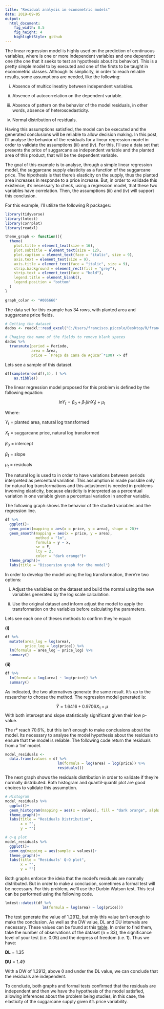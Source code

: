 ```yaml
---
title: "Residual analysis in econometric models"
date: 2019-09-05
output:
  html_document:
    fig_width: 8.5
    fig_height: 4
    highlightStyle: github
---
```


The linear regression model is highly used on the prediction of continuous variables, where is one or more independent variables and one dependent one (the one that it seeks to test an hypothesis about its behavior). This is a pretty simple model to by executed and one of the firsts to be taught in econometric classes. Although its simplicity, in order to reach reliable results, some assumptions are needed, like the following:

i) Absence of multicolineatiry between independent variables.

ii) Absence of autocorrelation on the dependent variable.

iii) Absence of pattern on the behavior of the model residuals, in other words, absence of heteroscedasticity.

iv) Normal distribution of residuals.

Having this assumptions satisfied, the model can be executed and the generated conclusions will be reliable to allow decision making. In this post, I'll analyse the behavior of the residuals for a linear regression model in order to validate the assumptions (iii) and (iv). For this, I'll use a data set that presents the price of suggarcane as independent variable and the planted area of this product, that will be the dependent variable.

The goal of this example is to analyse, through a simple linear regression model, the suggarcane supply elasticity as a function of the suggarcane price. The hipothesis is that there's elasticity on the supply, thus the planted area increases in responde to a price increase. But, in order to validade this existence, it's necessary to check, using a regression model, that these two variables have correlation. Then, the assumptions (iii) and (iv) will support this conclusion.

For this example, I'll utilize the following R packages:

```r
library(tidyverse)
library(lmtest)
library(corrplot)
library(readxl)

theme_graph <- function(){
  theme(
    plot.title = element_text(size = 16),
    plot.subtitle = element_text(size = 12),
    plot.caption = element_text(face = "italic", size = 9),
    axis.text = element_text(size = 9),
    axis.title = element_text(face = "italic", size = 9),
    strip.background = element_rect(fill = "grey"),
    strip.text = element_text(face = "bold"),
    legend.title = element_blank(),
    legend.position = "bottom"
  )
}
  
graph_color <- "#006666"
```

The data set for this example has 34 rows, with planted area and suggarcane price fields.

```r
# Getting the dataset
dados <- readxl::read_excel("C:/Users/francisco.piccolo/Desktop/R/franciscopiccolo.github.io/datasets/Econometria_exercicios/autocorrelacao_cana_de_acucar.xlsx")

# Chaging the name of the fields to remove blank spaces
dados %>% 
  transmute(period = Período,
            area = Área,
            price = `Preço da Cana de Açúcar`*100) -> df
```

Lets see a sample of this dataset.

```r
df[sample(nrow(df),5), ] %>%
	as.tibble()
```

The linear regression model proposed for this problem is defined by the following equation:

$$ lnY_t = \beta_0+\beta_1 (lnX_t) + \mu_t $$

Where:

$Y_t$ = planted area, natural log transformed

$X_t$ = suggarcane price, natural log transformed

$\beta_0$ = intercept

$\beta_1$ = slope

$\mu_t$ = residuals

The natural log is used to in order to have variations between periods interpreted as percentual variation. This assumption is made possible only for natural log transformations and this adjustment is needed in problems invonving elasticity, because elasticity is interpreted as a percentual variation in one variable given a percentual variation in another variable.

The following graph shows the behavior of the studied variables and the regression line.

```r
df %>% 
  ggplot()+
  geom_point(mapping = aes(x = price, y = area), shape = 20)+
  geom_smooth(mapping = aes(x = price, y = area), 
              method = "lm", 
              formula = y ~ x, 
              se = F, 
              lty = 2,
              color = "dark orange")+
  theme_graph()+
  labs(title = "Dispersion graph for the model")
```

In order to develop the model using the log transformation, there're two options:

(i) Adjust the variables on the dataset and build the normal using the new variables generated by the log scale calculation.

(ii) Use the original dataset and inform adjust the model to apply the transformation on the variables before calculating the parameters.

Lets see each one of theses methods to confirm they're equal:

**(i) **

```r
df %>% 
  mutate(area_log = log(area),
         price_log = log(price)) %>% 
  lm(formula = area_log ~ price_log) %>% 
  summary()
```

**(ii)**

```r
df %>% 
  lm(formula = log(area) ~ log(price)) %>% 
  summary()
```

As indicated, the two alternatives generate the same result. It's up to the researcher to choose the method. The regression model generated is:

$$\hat{Y} = 1.6416 + 0.9706X_1 + \mu$$
With both intercept and slope statistically significant given their low p-value.

The r² reach 70.6%, but this isn't enough to make conclusions about the model. Its necessary to analyse the model hypothesis about the residuals to ensure that the model is reliable. The following code return the residuals from a 'lm' model.

```r
model_residuals <- 
  data.frame(values = df %>% 
                        lm(formula = log(area) ~ log(price)) %>% 
                        residuals())
```

The next graph shows the residuals distribution in order to validate if they're normally distributed. Both histogram and quantil-quantil plot are good choices to validate this assumption.

```r
# Histogram
model_residuals %>% 
  ggplot()+
  geom_histogram(mapping = aes(x = values), fill = "dark orange", alpha = .5)+
  theme_graph()+
  labs(title = "Residuals Distribution",
       x = "",
       y = "")
```

```r
# q-q plot
model_residuals %>% 
  ggplot()+
  geom_qq(mapping = aes(sample = values))+
  theme_graph()+
  labs(title = "Residuals' Q-Q plot",
       x = "",
       y = "")
```

Both graphs enforce the ideia that the model's residuals are normally distributed. But in order to make a conclusion, sometimes a formal test will be necessary. For this problem, we'll use the Durbin Watson test. This test can be performed using the following code.

```r
lmtest::dwtest(df %>% 
                 lm(formula = log(area) ~ log(price)))
```

The test generate the value of 1.2912, but only this value isn't enough to make the conclusion. As well as the DW value, DL and DU intervals are necessary. These values can be found at this [table](http://www.portalaction.com.br/analise-de-regressao/33-diagnostico-de-independencia). In order to find them, take the number of observations of the dataset (n = 33), the significance level of your test (i.e. 0.05) and the degress of freedom (i.e. 1). Thus we have:

**DL** = 1.35

**DU** = 1.49

With a DW of 1.2912, above 0 and under the DL value, we can conclude that the residuals are independent. 

To conclude, both graphs and formal tests confirmed that the residuals are independent and then we have the hypothesis of the model satisfied, allowing inferences about the problem being studies, in this case, the elasticity of the suggarcane supply given it's price variability.
